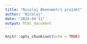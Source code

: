 ```yaml
---
title: "Nicolaj Økonometri projekt"
author: "Nicolaj"
date: "2024-04-11"
output: html_document
---
```


```r
knitr::opts_chunk$set(echo = TRUE)
```


